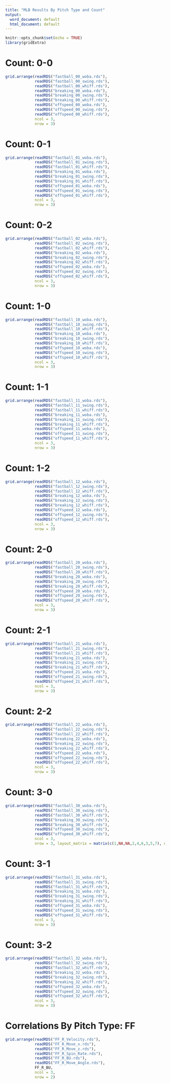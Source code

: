 ```yaml
---
title: "MLB Results By Pitch Type and Count"
output:
  word_document: default
  html_document: default
---
```


```r
knitr::opts_chunk$set(echo = TRUE)
library(gridExtra)

```

# Count: 0-0

```r
grid.arrange(readRDS("fastball_00_woba.rds"),
             readRDS("fastball_00_swing.rds"),
             readRDS("fastball_00_whiff.rds"),
             readRDS("breaking_00_woba.rds"),
             readRDS("breaking_00_swing.rds"),
             readRDS("breaking_00_whiff.rds"),
             readRDS("offspeed_00_woba.rds"),
             readRDS("offspeed_00_swing.rds"),
             readRDS("offspeed_00_whiff.rds"),
             ncol = 3,
             nrow = 3)
```

# Count: 0-1

```r
grid.arrange(readRDS("fastball_01_woba.rds"),
             readRDS("fastball_01_swing.rds"),
             readRDS("fastball_01_whiff.rds"),
             readRDS("breaking_01_woba.rds"),
             readRDS("breaking_01_swing.rds"),
             readRDS("breaking_01_whiff.rds"),
             readRDS("offspeed_01_woba.rds"),
             readRDS("offspeed_01_swing.rds"),
             readRDS("offspeed_01_whiff.rds"),
             ncol = 3,
             nrow = 3)
```

# Count: 0-2

```r
grid.arrange(readRDS("fastball_02_woba.rds"),
             readRDS("fastball_02_swing.rds"),
             readRDS("fastball_02_whiff.rds"),
             readRDS("breaking_02_woba.rds"),
             readRDS("breaking_02_swing.rds"),
             readRDS("breaking_02_whiff.rds"),
             readRDS("offspeed_02_woba.rds"),
             readRDS("offspeed_02_swing.rds"),
             readRDS("offspeed_02_whiff.rds"),
             ncol = 3,
             nrow = 3)
```

# Count: 1-0

```r
grid.arrange(readRDS("fastball_10_woba.rds"),
             readRDS("fastball_10_swing.rds"),
             readRDS("fastball_10_whiff.rds"),
             readRDS("breaking_10_woba.rds"),
             readRDS("breaking_10_swing.rds"),
             readRDS("breaking_10_whiff.rds"),
             readRDS("offspeed_10_woba.rds"),
             readRDS("offspeed_10_swing.rds"),
             readRDS("offspeed_10_whiff.rds"),
             ncol = 3,
             nrow = 3)
```

# Count: 1-1

```r
grid.arrange(readRDS("fastball_11_woba.rds"),
             readRDS("fastball_11_swing.rds"),
             readRDS("fastball_11_whiff.rds"),
             readRDS("breaking_11_woba.rds"),
             readRDS("breaking_11_swing.rds"),
             readRDS("breaking_11_whiff.rds"),
             readRDS("offspeed_11_woba.rds"),
             readRDS("offspeed_11_swing.rds"),
             readRDS("offspeed_11_whiff.rds"),
             ncol = 3,
             nrow = 3)
```

# Count: 1-2

```r
grid.arrange(readRDS("fastball_12_woba.rds"),
             readRDS("fastball_12_swing.rds"),
             readRDS("fastball_12_whiff.rds"),
             readRDS("breaking_12_woba.rds"),
             readRDS("breaking_12_swing.rds"),
             readRDS("breaking_12_whiff.rds"),
             readRDS("offspeed_12_woba.rds"),
             readRDS("offspeed_12_swing.rds"),
             readRDS("offspeed_12_whiff.rds"),
             ncol = 3,
             nrow = 3)
```

# Count: 2-0

```r
grid.arrange(readRDS("fastball_20_woba.rds"),
             readRDS("fastball_20_swing.rds"),
             readRDS("fastball_20_whiff.rds"),
             readRDS("breaking_20_woba.rds"),
             readRDS("breaking_20_swing.rds"),
             readRDS("breaking_20_whiff.rds"),
             readRDS("offspeed_20_woba.rds"),
             readRDS("offspeed_20_swing.rds"),
             readRDS("offspeed_20_whiff.rds"),
             ncol = 3,
             nrow = 3)
```

# Count: 2-1

```r
grid.arrange(readRDS("fastball_21_woba.rds"),
             readRDS("fastball_21_swing.rds"),
             readRDS("fastball_21_whiff.rds"),
             readRDS("breaking_21_woba.rds"),
             readRDS("breaking_21_swing.rds"),
             readRDS("breaking_21_whiff.rds"),
             readRDS("offspeed_21_woba.rds"),
             readRDS("offspeed_21_swing.rds"),
             readRDS("offspeed_21_whiff.rds"),
             ncol = 3,
             nrow = 3)
```

# Count: 2-2

```r
grid.arrange(readRDS("fastball_22_woba.rds"),
             readRDS("fastball_22_swing.rds"),
             readRDS("fastball_22_whiff.rds"),
             readRDS("breaking_22_woba.rds"),
             readRDS("breaking_22_swing.rds"),
             readRDS("breaking_22_whiff.rds"),
             readRDS("offspeed_22_woba.rds"),
             readRDS("offspeed_22_swing.rds"),
             readRDS("offspeed_22_whiff.rds"),
             ncol = 3,
             nrow = 3)
```

# Count: 3-0

```r
grid.arrange(readRDS("fastball_30_woba.rds"),
             readRDS("fastball_30_swing.rds"),
             readRDS("fastball_30_whiff.rds"),
             readRDS("breaking_30_swing.rds"),
             readRDS("breaking_30_whiff.rds"),
             readRDS("offspeed_30_swing.rds"),
             readRDS("offspeed_30_whiff.rds"),
             ncol = 3,
             nrow = 3, layout_matrix = matrix(c(1,NA,NA,2,4,6,3,5,7), nrow = 3))
```

# Count: 3-1

```r
grid.arrange(readRDS("fastball_31_woba.rds"),
             readRDS("fastball_31_swing.rds"),
             readRDS("fastball_31_whiff.rds"),
             readRDS("breaking_31_woba.rds"),
             readRDS("breaking_31_swing.rds"),
             readRDS("breaking_31_whiff.rds"),
             readRDS("offspeed_31_woba.rds"),
             readRDS("offspeed_31_swing.rds"),
             readRDS("offspeed_31_whiff.rds"),
             ncol = 3,
             nrow = 3)
```

# Count: 3-2

```r
grid.arrange(readRDS("fastball_32_woba.rds"),
             readRDS("fastball_32_swing.rds"),
             readRDS("fastball_32_whiff.rds"),
             readRDS("breaking_32_woba.rds"),
             readRDS("breaking_32_swing.rds"),
             readRDS("breaking_32_whiff.rds"),
             readRDS("offspeed_32_woba.rds"),
             readRDS("offspeed_32_swing.rds"),
             readRDS("offspeed_32_whiff.rds"),
             ncol = 3,
             nrow = 3)
```

# Correlations By Pitch Type: FF

```r
grid.arrange(readRDS("FF_R_Velocity.rds"),
             readRDS("FF_R_Move_x.rds"),
             readRDS("FF_R_Move_z.rds"),
             readRDS("FF_R_Spin_Rate.rds"),
             readRDS("FF_R_BU.rds"),
             readRDS("FF_R_Move_Angle.rds"),
             FF_R_BU,
             ncol = 3,
             nrow = 2)
```
